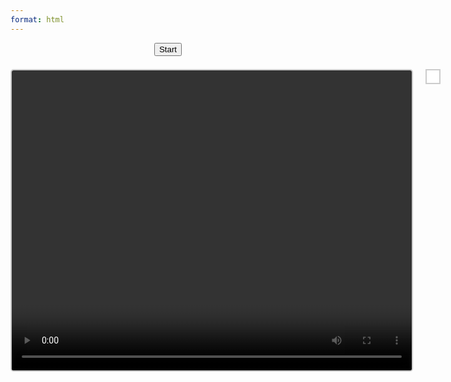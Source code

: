 ```yaml
---
format: html
---
```


```{=html}
<div style="margin-top: 1em; text-align:center;">
  <button id="start-session" class="btn btn-primary">Start</button>
</div>

<div id="countdown" style="font-weight:bold; font-size:1.5em; margin:1em 0; text-align:center;"></div>

<div style="display:flex; justify-content:space-between; align-items:flex-start;">
  <video id="video" autoplay style="border:2px solid #ccc; border-radius:5px; width:640px; height:480px; margin-right:20px;"></video>
  <div id="strip" style="
    display:flex; 
    flex-direction:row; 
    flex-wrap:wrap;
    align-items:center; 
    justify-content: space-around;
    border:2px solid #ccc; 
    padding:10px; 
    background:#fff;
    width: 380px;
  ">
    <!-- Photos will be displayed here -->
  </div>
</div>

<script>
  const startBtn = document.getElementById('start-session');
  const countdownEl = document.getElementById('countdown');
  const video = document.getElementById('video');
  const strip = document.getElementById('strip');

  async function initCamera() {
    try {
      const stream = await navigator.mediaDevices.getUserMedia({ video: true, audio: false });
      video.srcObject = stream;
    } catch (err) {
      console.error('Error accessing camera:', err);
      alert('Could not access camera. Please allow camera access.');
    }
  }

  function storePhoto(dataUrl) {
    let photos = JSON.parse(localStorage.getItem('photostripImages')) || [];
    photos.push(dataUrl);
    localStorage.setItem('photostripImages', JSON.stringify(photos));
  }

  function capturePhoto() {
    const canvas = document.createElement('canvas');
    const context = canvas.getContext('2d');
    canvas.width = 180;
    canvas.height = 135;
    context.drawImage(video, 0, 0, canvas.width, canvas.height);

    const dataUrl = canvas.toDataURL('image/png');
    const img = new Image();
    img.src = dataUrl;
    img.style.width = "150px";
    img.style.height = "112.5px";
    img.style.margin = '10px';
    strip.appendChild(img);
    
    storePhoto(dataUrl);
  }

  async function startSession() {
    strip.innerHTML = '';  // Clear previous photos
    localStorage.removeItem('photostripImages');  // Clear any previous session images
    startBtn.disabled = true;
    startBtn.innerText = "Shooting in progress";

    const totalShots = 4;
    for (let i = 1; i <= totalShots; i++) {
      countdownEl.textContent = `3...`;
      await new Promise(resolve => setTimeout(resolve, 1000));
      countdownEl.textContent = `2...`;
      await new Promise(resolve => setTimeout(resolve, 1000));
      countdownEl.textContent = `1...`;
      await new Promise(resolve => setTimeout(resolve, 1000));

      capturePhoto();
      countdownEl.textContent = `Shot #${i} taken!`;
      if (i === totalShots) {  // After the last photo, redirect
          redirectToPhotostrip();
      }
    }

    countdownEl.textContent = "";  // Clear countdown
    startBtn.innerText = "Start";
    startBtn.disabled = false;
  }

  initCamera();
  startBtn.addEventListener('click', startSession);

  function redirectToPhotostrip() {
    window.location.href = 'photostrip.qmd';  // Redirect to the page where the photostrip is displayed
  }
</script>
```
